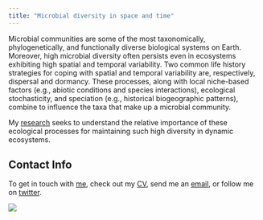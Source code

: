 ```yaml
---
title: "Microbial diversity in space and time"
---
```


Microbial communities are some of the most taxonomically, phylogenetically, and functionally diverse biological systems on Earth.
Moreover, high microbial diversity often persists even in ecosystems exhibiting high spatial and temporal variability.
Two common life history strategies for coping with spatial and temporal variability are, respectively, dispersal and dormancy.
These processes, along with local niche-based factors (e.g., abiotic conditions and species interactions), ecological stochasticity, and speciation (e.g., historical biogeographic patterns), combine to influence the taxa that make up a microbial community.

My [research](research.html) seeks to understand the relative importance of these ecological processes for maintaining such high diversity in dynamic ecosystems.

## Contact Info
To get in touch with [me](about.html), check out my [CV](Wisnoski_CV.pdf), send me an [email](mailto:wisnoski@indiana.edu), or follow me on [twitter](https://www.twitter.com/nwisnoski).


![](images/Oregon_fieldwork.jpg)


